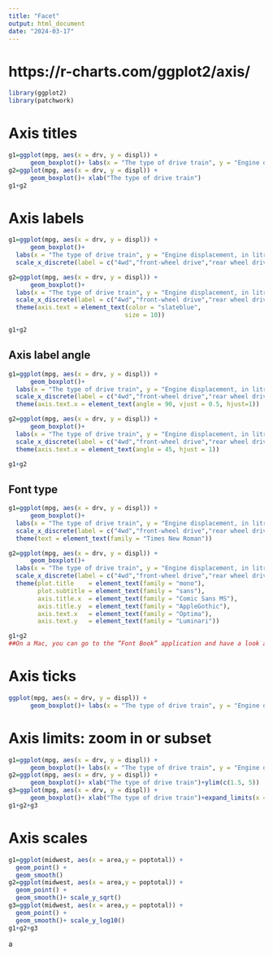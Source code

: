 ```yaml
---
title: "Facet"
output: html_document
date: "2024-03-17"
---
```


# https://r-charts.com/ggplot2/axis/

```r
library(ggplot2)
library(patchwork)
```

# Axis titles

```r
g1=ggplot(mpg, aes(x = drv, y = displ)) +
      geom_boxplot()+ labs(x = "The type of drive train", y = "Engine displacement, in litres") 
g2=ggplot(mpg, aes(x = drv, y = displ)) +
      geom_boxplot()+ xlab("The type of drive train")
g1+g2
```

# Axis labels

```r
g1=ggplot(mpg, aes(x = drv, y = displ)) +
      geom_boxplot()+ 
  labs(x = "The type of drive train", y = "Engine displacement, in litres") +
  scale_x_discrete(label = c("4wd","front-wheel drive","rear wheel drive"))

g2=ggplot(mpg, aes(x = drv, y = displ)) +
      geom_boxplot()+ 
  labs(x = "The type of drive train", y = "Engine displacement, in litres") +
  scale_x_discrete(label = c("4wd","front-wheel drive","rear wheel drive"))+
  theme(axis.text = element_text(color = "slateblue",
                                size = 10))

g1+g2
```

## Axis label angle

```r
g1=ggplot(mpg, aes(x = drv, y = displ)) +
      geom_boxplot()+ 
  labs(x = "The type of drive train", y = "Engine displacement, in litres") +
  scale_x_discrete(label = c("4wd","front-wheel drive","rear wheel drive"))+ 
  theme(axis.text.x = element_text(angle = 90, vjust = 0.5, hjust=1))

g2=ggplot(mpg, aes(x = drv, y = displ)) +
      geom_boxplot()+ 
  labs(x = "The type of drive train", y = "Engine displacement, in litres") +
  scale_x_discrete(label = c("4wd","front-wheel drive","rear wheel drive"))+ 
  theme(axis.text.x = element_text(angle = 45, hjust = 1))

g1+g2
```

## Font type
```r
g1=ggplot(mpg, aes(x = drv, y = displ)) +
      geom_boxplot()+ 
  labs(x = "The type of drive train", y = "Engine displacement, in litres") +
  scale_x_discrete(label = c("4wd","front-wheel drive","rear wheel drive"))+
  theme(text = element_text(family = "Times New Roman"))

g2=ggplot(mpg, aes(x = drv, y = displ)) +
      geom_boxplot()+ 
  labs(x = "The type of drive train", y = "Engine displacement, in litres") +
  scale_x_discrete(label = c("4wd","front-wheel drive","rear wheel drive"))+
  theme(plot.title    = element_text(family = "mono"),
        plot.subtitle = element_text(family = "sans"),
        axis.title.x  = element_text(family = "Comic Sans MS"),
        axis.title.y  = element_text(family = "AppleGothic"),
        axis.text.x   = element_text(family = "Optima"),
        axis.text.y   = element_text(family = "Luminari"))

g1+g2
##On a Mac, you can go to the “Font Book” application and have a look at the list of fonts there. 

```

# Axis ticks
```r
ggplot(mpg, aes(x = drv, y = displ)) +
      geom_boxplot()+ labs(x = "The type of drive train", y = "Engine displacement, in litres") + scale_y_continuous(breaks = seq(0, 7, by = 0.5))
```

# Axis limits: zoom in or subset
```r
g1=ggplot(mpg, aes(x = drv, y = displ)) +
      geom_boxplot()+ labs(x = "The type of drive train", y = "Engine displacement, in litres")+coord_cartesian(ylim = c(1.5, 5))
g2=ggplot(mpg, aes(x = drv, y = displ)) +
      geom_boxplot()+ xlab("The type of drive train")+ylim(c(1.5, 5))
g3=ggplot(mpg, aes(x = drv, y = displ)) +
      geom_boxplot()+ xlab("The type of drive train")+expand_limits(x = 0, y = 0)
g1+g2+g3
```
# Axis scales
```r
g1=ggplot(midwest, aes(x = area,y = poptotal)) +
  geom_point() +
  geom_smooth()
g2=ggplot(midwest, aes(x = area,y = poptotal)) +
  geom_point() +
  geom_smooth()+ scale_y_sqrt()
g3=ggplot(midwest, aes(x = area,y = poptotal)) +
  geom_point() +
  geom_smooth()+ scale_y_log10()
g1+g2+g3
```


a